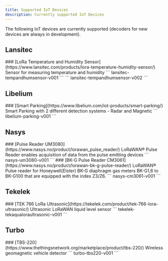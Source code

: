 ```yaml
---
title: Supported IoT Devices
description: Currently supported IoT Devices
---
```



The following IoT devices are currently supported (decoders for new devices are always in development).

## Lansitec

<Card>
    ### [LoRa Temperature and Humidity Sensor](https://www.lansitec.com/products/lora-temperature-humidity-sensor/)
    Sensor for measuring temperature and humidity
    <Tabs>
        <TabItem label="Default pairing core (firmware v1)">
            ```
            lansitec-tempandhumsensor-v001
            ```
        </TabItem>
        <TabItem label="Default pairing core (firmware v2)">
            ```
            lansitec-tempandhumsensor-v002
            ```
        </TabItem>
    </Tabs>
</Card>

## Libelium

<Card>
    ### [Smart Parking](https://www.libelium.com/iot-products/smart-parking/)
    Smart Parking with 2 different detection systems - Radar and Magnetic
    <Tabs>
        <TabItem label="Default pairing core (firmware v1)">
            ```
            libelium-parking-v001
            ```
        </TabItem>
    </Tabs>
</Card>

## Nasys

<Card>
    ### [Pulse Reader UM3080](https://www.nasys.no/product/lorawan_pulse_reader/)
    LoRaWAN® Pulse Reader enables acquisition of data from the pulse emitting devices
    <Tabs>
        <TabItem label="Default pairing core (firmware v1)">
            ```
            nasys-um3080-v001
            ```
        </TabItem>
    </Tabs>
</Card>

<Card>
    ### [BK-G Pulse Reader CM3061](https://www.nasys.no/product/lorawan-bk-g-pulse-reader/)
    LoRaWAN® Pulse reader for Honeywell(Elster) BK-G diaphragm gas meters BK-G1,6 to BK-G100 that are equipped with the index Z3/Z6.
    <Tabs>
        <TabItem label="Default pairing core (firmware v1)">
            ```
            nasys-cm3061-v001
            ```
        </TabItem>
    </Tabs>
</Card>

## Tekelek

<Card>
    ### [TEK 766 LoRa Ultrasonic](https://tekelek.com/product/tek-766-lora-ultrasonic/)
    Ultrasonic LoRaWAN liquid level sensor
    <Tabs>
        <TabItem label="Default pairing core (firmware v1)">
            ```
            tekelek-tekaqualoraultrasonic-v001
            ```
        </TabItem>
    </Tabs>
</Card>

## Turbo

<Card>
    ### [TBS-220](https://www.thethingsnetwork.org/marketplace/product/tbs-220/)
    Wireless geomagnetic vehicle detector
    <Tabs>
        <TabItem label="Default pairing core (firmware v1)">
            ```
            turbo-tbs220-v001
            ```
        </TabItem>
    </Tabs>
</Card>